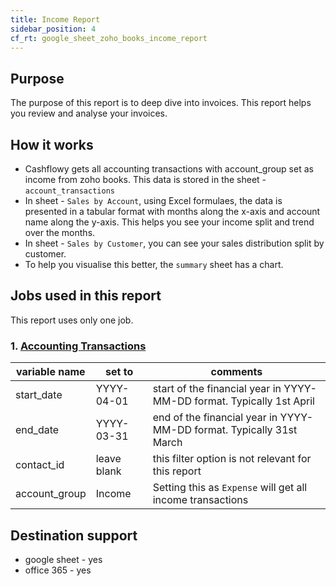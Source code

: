 ```yaml
---
title: Income Report
sidebar_position: 4
cf_rt: google_sheet_zoho_books_income_report
---
```


<Gsheet
  src="https://docs.google.com/spreadsheets/d/1hazPEb69ZKJYU0OFUCt1mAWSQyhmvgVUbNFgctw2f-w/edit#gid=90267286"
  type="report"
/>

## Purpose 
The purpose of this report is to deep dive into invoices. This report helps you review and analyse your invoices. 

<AddReport
  template={frontMatter.cf_rt}
/>


## How it works 
- Cashflowy gets all accounting transactions with account_group set as income from zoho books. This data is stored in the sheet - `account_transactions`
- In sheet - `Sales by Account`, using Excel formulaes, the data is presented in a tabular format with months along the x-axis and account name along the y-axis. This helps you see your income split and trend over the months. 
- In sheet - `Sales by Customer`, you can see your sales distribution split by customer.
- To help you visualise this better, the `summary` sheet has a chart.  


## Jobs used in this report
This report uses only one job.
### 1. [ Accounting Transactions](/library/jobs/zoho_books/fetch_account_transactions)

| variable name | set to | comments|
| --- | --- | --- | 
| start_date| YYYY-04-01 | start of the financial year in YYYY-MM-DD format. Typically 1st April |
| end_date| YYYY-03-31 | end of the financial year in YYYY-MM-DD format. Typically 31st March |
| contact_id| leave blank| this filter option is not relevant for this report |
| account_group| Income | Setting this as `Expense` will get all income transactions |


## Destination support 
- google sheet - yes
- office 365 - yes
